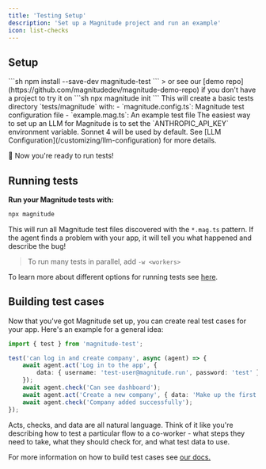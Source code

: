 ```yaml
---
title: 'Testing Setup'
description: 'Set up a Magnitude project and run an example'
icon: list-checks
---
```


## Setup

<Steps>
  <Step title="Install our test library">
    ```sh
    npm install --save-dev magnitude-test
    ```
    > or see our [demo repo](https://github.com/magnitudedev/magnitude-demo-repo) if you don't have a project to try it on
  </Step>
  <Step title="Initialize Magnitude">
    ```sh
    npx magnitude init
    ```
    This will create a basic tests directory `tests/magnitude` with:
    - `magnitude.config.ts`: Magnitude test configuration file
    - `example.mag.ts`: An example test file
  </Step>
  <Step title="Configure LLM">
    The easiest way to set up an LLM for Magnitude is to set the `ANTHROPIC_API_KEY` environment variable. Sonnet 4 will be used by default. See [LLM Configuration](/customizing/llm-configuration) for more details.
  </Step>
</Steps>

🚀 Now you're ready to run tests!


## Running tests

**Run your Magnitude tests with:**
```sh
npx magnitude
```

This will run all Magnitude test files discovered with the `*.mag.ts` pattern. If the agent finds a problem with your app, it will tell you what happened and describe the bug!

> To run many tests in parallel, add `-w <workers>`

To learn more about different options for running tests see [here](/testing/running-tests).


## Building test cases

Now that you've got Magnitude set up, you can create real test cases for your app. Here's an example for a general idea:
```ts
import { test } from 'magnitude-test';

test('can log in and create company', async (agent) => {
    await agent.act('Log in to the app', {
        data: { username: 'test-user@magnitude.run', password: 'test' }
    });
    await agent.check('Can see dashboard');
    await agent.act('Create a new company', { data: 'Make up the first 2 values and use defaults for the rest' });
    await agent.check('Company added successfully');
});
```

Acts, checks, and data are all natural language. Think of it like you're describing how to test a particular flow to a co-worker - what steps they need to take, what they should check for, and what test data to use.

For more information on how to build test cases see <a href="https://docs.magnitude.run/core-concepts/building-test-cases" target="_blank">our docs.</a>
